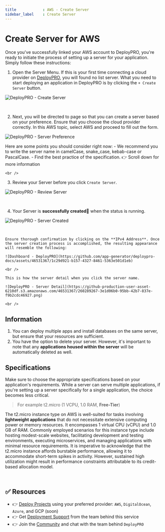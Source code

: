 ```yaml
---
title            : AWS - Create Server
sidebar_label    : Create Server
---
```


# Create Server for AWS

Once you've successfully linked your AWS account to DeployPRO, you're ready to initiate the process of setting up a server for your application. Simply follow these instructions:

1. Open the Server Menu. If this is your first time connecting a cloud provider on [DeployPRO](https://deploypro.dev/), you will found no list server. What you need to start deploying an application in DeployPRO is by clicking the `+ Create Server` button.

  ![DeployPRO - Create Server](https://github.com/app-generator/deploypro-docs/assets/46531367/34abb087-e6b6-41c5-8e60-73a1d3e0d895)

  <br />

2. Next, you will be directed to page so that you can create a server based on your preference. Ensure that you choose the cloud provider correctly. In this AWS topic, select AWS and proceed to fill out the form.
  
  ![DeployPRO - Server Preference](https://github.com/app-generator/deploypro-docs/assets/46531367/49821d58-3c43-4e1e-9411-293b936e9f41)
  
  Here are some points you should consider right now:
    - We recommend you to write the server name in camelCase, snake_case, kebab-case or PascalCase.
    - Find the best practice of the specification. 👉 Scroll down for more information

    <br />

3. Review your Server before you click `Create Server`.
  
  ![DeployPRO - Review Server](https://github.com/app-generator/deploypro-docs/assets/46531367/077275b3-9ed8-476a-8efd-21e58b5b40af)
  
  <br />

4. Your Server is **successfully created🙌** when the status is running.
  
  ![DeployPRO - Server Created](https://github.com/app-generator/deploypro-docs/assets/46531367/74b807c5-9a46-4c2b-8639-210550998025)
  
  <br />

    Ensure thorough confirmation by clicking on the **IPv4 Address**. Once the server creation process is accomplished, the resulting appearance will resemble the following:
  
    ![Dashboard - DeployPRO](https://github.com/app-generator/deploypro-docs/assets/46531367/1c29d921-b157-4327-8461-5363e501d1eb)
  
    <br />

    This is how the server detail when you click the server name.
    
    ![DeployPRO - Server Detail](https://github-production-user-asset-6210df.s3.amazonaws.com/46531367/260289267-3e1d06b0-95bb-42b7-837e-f9b2cdc46927.png)
    
    <br />

## Information

1. You can deploy multiple apps and install databases on the same server, but ensure that your resources are sufficient.
2. You have the option to delete your server. However, it's important to note that any **applications housed within the server** will be automatically deleted as well.

## Specifications
Make sure to choose the appropriate specifications based on your application's requirements. While a server can serve multiple applications, if you're setting up a server specifically for a single application, the choice becomes less critical.

> For example t2.micro (1 VCPU, 1.0 RAM, **Free-Tier**)

The t2.micro instance type on AWS is well-suited for tasks involving **lightweight applications** that do not necessitate extensive computing power or memory resources. It encompasses 1 virtual CPU (vCPU) and 1.0 GB of RAM. Commonly employed scenarios for this instance type include hosting modest-scale websites, facilitating development and testing environments, executing microservices, and managing applications with minimal resource requirements. It is imperative to acknowledge that the t2.micro instance affords burstable performance, allowing it to accommodate short-term spikes in activity. However, sustained high utilization might result in performance constraints attributable to its credit-based allocation model.

<br />

## ✅ Resources

- 👉 [Deploy Projects](https://deploypro.dev/) using your preferred provider: `AWS`, `DigitalOcean`, `Azure`, and GCP (soon)
- 👉 Get [Deployment Support](https://deploypro.dev/support/) from the team behind this service
- 👉 Join the [Community](https://discord.gg/qQhjQZhnur) and chat with the team behind `DeployPRO`